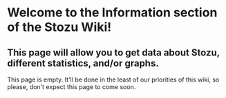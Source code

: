 # Welcome to the Information section of the Stozu Wiki!
## This page will allow you to get data about Stozu, different statistics, and/or graphs.

<Warning>This page is empty. It'll be done in the least of our priorities of this wiki, so please, don't expect this page to come soon.</Warning>
